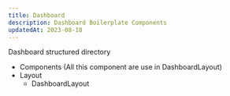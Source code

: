 ```yaml
---
title: Dashboard
description: Dashboard Boilerplate Components
updatedAt: 2023-08-18
---
```


Dashboard structured directory

* Components (All this component are use in DashboardLayout)
* Layout
    * DashboardLayout
